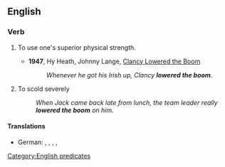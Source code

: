 ==English==

===Verb===
{{head|en|verb}}

# {{lb|en|idiomatic}} To use one's superior physical strength.
#* '''1947''', Hy Heath, Johnny Lange, [[w:Clancy Lowered the Boom|Clancy Lowered the Boom]]
#*: ''Whenever he got his Irish up, Clancy '''lowered the boom'''.''
# {{lb|en|idiomatic|with "on"}} To scold severely
#: ''When Jack came back late from lunch, the team leader really '''lowered the boom''' on him.''

====Translations====
{{trans-top|to scold severely}}
* German: {{t|de|den Marsch blasen}}, {{t+|de|eine Standpauke halten}}, {{t|de|herunterputzen}}, {{t+|de|zur Minna machen}}, {{t|de|einen Anschiss verpassen}} {{qualifier|colloquial, rough}}
{{trans-mid}}
{{trans-bottom}}

[[Category:English predicates]]